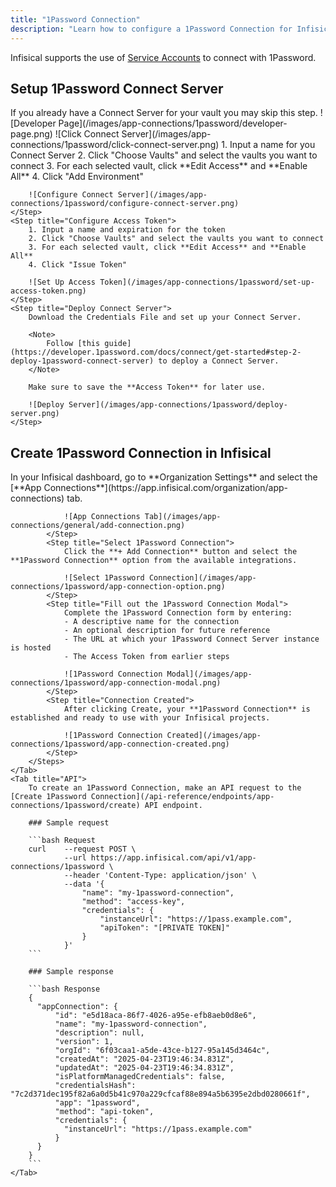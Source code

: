 ```yaml
---
title: "1Password Connection"
description: "Learn how to configure a 1Password Connection for Infisical."
---
```


Infisical supports the use of [Service Accounts](https://developer.1password.com/docs/service-accounts) to connect with 1Password.

## Setup 1Password Connect Server

<Note>
    If you already have a Connect Server for your vault you may skip this step.
</Note>

<Steps>
    <Step title="Navigate to 'Developer' and click 'Other'">
        ![Developer Page](/images/app-connections/1password/developer-page.png)
    </Step>
    <Step title="Select 'Connect Server'">
        ![Click Connect Server](/images/app-connections/1password/click-connect-server.png)
    </Step>
    <Step title="Configure Connect Server">
        1. Input a name for you Connect Server
        2. Click "Choose Vaults" and select the vaults you want to connect
        3. For each selected vault, click **Edit Access** and **Enable All**
        4. Click "Add Environment"

        ![Configure Connect Server](/images/app-connections/1password/configure-connect-server.png)
    </Step>
    <Step title="Configure Access Token">
        1. Input a name and expiration for the token
        2. Click "Choose Vaults" and select the vaults you want to connect
        3. For each selected vault, click **Edit Access** and **Enable All**
        4. Click "Issue Token"

        ![Set Up Access Token](/images/app-connections/1password/set-up-access-token.png)
    </Step>
    <Step title="Deploy Connect Server">
        Download the Credentials File and set up your Connect Server.

        <Note>
            Follow [this guide](https://developer.1password.com/docs/connect/get-started#step-2-deploy-1password-connect-server) to deploy a Connect Server.
        </Note>

        Make sure to save the **Access Token** for later use.

        ![Deploy Server](/images/app-connections/1password/deploy-server.png)
    </Step>
</Steps>

## Create 1Password Connection in Infisical

<Tabs>
    <Tab title="Infisical UI">
        <Steps>
            <Step title="Navigate to App Connections">
                In your Infisical dashboard, go to **Organization Settings** and select the [**App Connections**](https://app.infisical.com/organization/app-connections) tab.

                ![App Connections Tab](/images/app-connections/general/add-connection.png)
            </Step>
            <Step title="Select 1Password Connection">
                Click the **+ Add Connection** button and select the **1Password Connection** option from the available integrations.

                ![Select 1Password Connection](/images/app-connections/1password/app-connection-option.png)
            </Step>
            <Step title="Fill out the 1Password Connection Modal">
                Complete the 1Password Connection form by entering:
                - A descriptive name for the connection
                - An optional description for future reference
                - The URL at which your 1Password Connect Server instance is hosted
                - The Access Token from earlier steps

                ![1Password Connection Modal](/images/app-connections/1password/app-connection-modal.png)
            </Step>
            <Step title="Connection Created">
                After clicking Create, your **1Password Connection** is established and ready to use with your Infisical projects.

                ![1Password Connection Created](/images/app-connections/1password/app-connection-created.png)
            </Step>
        </Steps>
    </Tab>
    <Tab title="API">
        To create an 1Password Connection, make an API request to the [Create 1Password Connection](/api-reference/endpoints/app-connections/1password/create) API endpoint.

        ### Sample request

        ```bash Request
        curl    --request POST \
                --url https://app.infisical.com/api/v1/app-connections/1password \
                --header 'Content-Type: application/json' \
                --data '{
                    "name": "my-1password-connection",
                    "method": "access-key",
                    "credentials": {
                        "instanceUrl": "https://1pass.example.com",
                        "apiToken": "[PRIVATE TOKEN]"
                    }
                }'
        ```

        ### Sample response

        ```bash Response
        {
          "appConnection": {
              "id": "e5d18aca-86f7-4026-a95e-efb8aeb0d8e6",
              "name": "my-1password-connection",
              "description": null,
              "version": 1,
              "orgId": "6f03caa1-a5de-43ce-b127-95a145d3464c",
              "createdAt": "2025-04-23T19:46:34.831Z",
              "updatedAt": "2025-04-23T19:46:34.831Z",
              "isPlatformManagedCredentials": false,
              "credentialsHash": "7c2d371dec195f82a6a0d5b41c970a229cfcaf88e894a5b6395e2dbd0280661f",
              "app": "1password",
              "method": "api-token",
              "credentials": {
                "instanceUrl": "https://1pass.example.com"
              }
          }
        }
        ```
    </Tab>
</Tabs>
